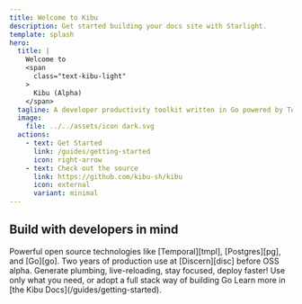 ```yaml
---
title: Welcome to Kibu
description: Get started building your docs site with Starlight.
template: splash
hero:
  title: |
    Welcome to
    <span
      class="text-kibu-light"
    >
      Kibu (Alpha)
    </span>
  tagline: A developer productivity toolkit written in Go powered by Temporal
  image:
    file: ../../assets/icon dark.svg
  actions:
    - text: Get Started
      link: /guides/getting-started
      icon: right-arrow
    - text: Check out the source
      link: https://github.com/kibu-sh/kibu
      icon: external
      variant: minimal
---
```



## Build with developers in mind

<CardGrid stagger>
	<Card title="Battle Tested" icon="seti:bicep">
		Powerful open source technologies like [Temporal][tmpl], [Postgres][pg], and [Go][go].
    Two years of production use at [Discern][disc] before OSS alpha.
	</Card>
	<Card title="Automate" icon="rocket">
		Generate plumbing, live-reloading, stay focused, deploy faster!
	</Card>
	<Card title="Modular" icon="setting">
		Use only what you need, or adopt a full stack way of building Go <apps className=""></apps>
	</Card>
	<Card title="Read the docs" icon="open-book">
		Learn more in [the Kibu Docs](/guides/getting-started).
	</Card>
</CardGrid>

[tmpl]: https://temporal.io/
[pg]: https://www.postgresql.org/
[go]: https://go.dev/
[disc]: https://discern.com/